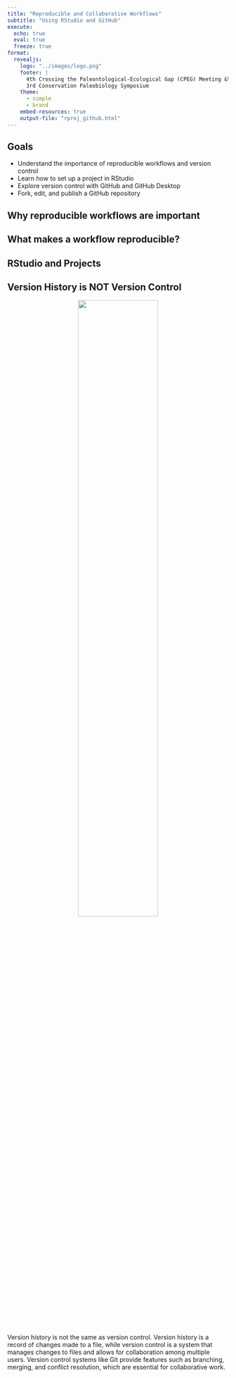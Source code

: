 ```yaml
---
title: "Reproducible and Collaborative Workflows"
subtitle: "Using RStudio and GitHub"
execute:
  echo: true
  eval: true
  freeze: true
format: 
  revealjs:
    logo: "../images/logo.png"
    footer: |
      4th Crossing the Paleontological-Ecological Gap (CPEG) Meeting &\
      3rd Conservation Paleobiology Symposium
    theme:
      - simple
      - brand
    embed-resources: true
    output-file: "rproj_github.html"
---
```


## Goals

- Understand the importance of reproducible workflows and version control
- Learn how to set up a project in RStudio
- Explore version control with GitHub and GitHub Desktop
- Fork, edit, and publish a GitHub repository

::: notes
:::

## Why reproducible workflows are important


::: notes
:::

## What makes a workflow reproducible?


::: notes
:::

## RStudio and Projects


::: notes
:::

## Version History is NOT Version Control

<center>
![](images/version_history_and_control.jpeg){fig-align="center" width="60%"}
</center>

::: notes
Version history is not the same as version control. Version history is a record of changes made to a file, while version control is a system that manages changes to files and allows for collaboration among multiple users. Version control systems like Git provide features such as branching, merging, and conflict resolution, which are essential for collaborative work.
:::

